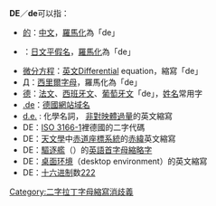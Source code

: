 '''DE'''／'''de'''可以指：
* [[的|的]]：[[中文|中文]]，[[羅馬化|羅馬化]]為「de」
* {{lang|ja|[[て|で]]}}：[[日文|日文]][[平假名|平假名]]，[[日語羅馬化|羅馬化]]為「de」
* [[微分方程|微分方程]]：[[英文|英文]]Differential equation，縮寫「de」
* [[Д|Д]]：[[西里爾字母|西里爾字母]]，羅馬化為「de」
* [[德_(姓名)|德]]：[[法文|法文]]、[[西班牙文|西班牙文]]、[[葡萄牙文|葡萄牙文]]「de」，[[姓名|姓名]]常用字
* [[.de|.de]]：[[德國|德國]][[網站|網站]][[域名|域名]]
* [[非对映体过量|d.e.]] : 化學名詞， [[非对映体过量|非對映體過量]]的英文縮寫
* DE：[[ISO_3166-1|ISO 3166-1]]裡德國的二字代碼
* DE：[[天文學|天文學]]中[[赤道座標系統|赤道座標系統]]的[[赤緯|赤緯]]英文縮寫
* DE：[[驅逐艦|驅逐艦]]（{{lang|en|Destoryer}}）的[[英語|英語]][[首字母縮略字|首字母縮略字]]
* DE：[[桌面环境|桌面环境]]（desktop environment）的英文縮寫
* DE：[[十六进制|十六进制]]数[[222|222]]
{{disambig}}

[[Category:二字拉丁字母縮寫消歧義|Category:二字拉丁字母縮寫消歧義]]
